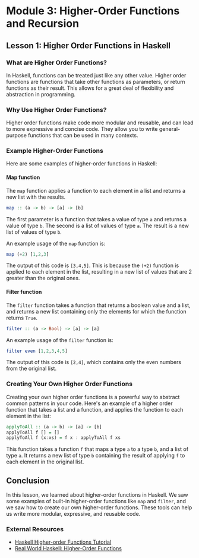 # Module 3: Higher-Order Functions and Recursion

## Lesson 1: Higher Order Functions in Haskell

### What are Higher Order Functions?

In Haskell, functions can be treated just like any other value. Higher order functions are functions that take other functions as parameters, or return functions as their result. This allows for a great deal of flexibility and abstraction in programming.

### Why Use Higher Order Functions?

Higher order functions make code more modular and reusable, and can lead to more expressive and concise code. They allow you to write general-purpose functions that can be used in many contexts.

### Example Higher-Order Functions

Here are some examples of higher-order functions in Haskell:

#### Map function

The `map` function applies a function to each element in a list and returns a new list with the results.

```haskell
map :: (a -> b) -> [a] -> [b]
```

The first parameter is a function that takes a value of type `a` and returns a value of type `b`. The second is a list of values of type `a`. The result is a new list of values of type `b`.

An example usage of the `map` function is:

```haskell
map (+2) [1,2,3]
```

The output of this code is `[3,4,5]`. This is because the `(+2)` function is applied to each element in the list, resulting in a new list of values that are 2 greater than the original ones.

#### Filter function

The `filter` function takes a function that returns a boolean value and a list, and returns a new list containing only the elements for which the function returns `True`.

```haskell
filter :: (a -> Bool) -> [a] -> [a]
```

An example usage of the `filter` function is:

```haskell
filter even [1,2,3,4,5]
```

The output of this code is `[2,4]`, which contains only the even numbers from the original list.

### Creating Your Own Higher Order Functions

Creating your own higher order functions is a powerful way to abstract common patterns in your code. Here's an example of a higher order function that takes a list and a function, and applies the function to each element in the list:

```haskell
applyToAll :: (a -> b) -> [a] -> [b]
applyToAll f [] = []
applyToAll f (x:xs) = f x : applyToAll f xs
```

This function takes a function `f` that maps a type `a` to a type `b`, and a list of type `a`. It returns a new list of type `b` containing the result of applying `f` to each element in the original list.

## Conclusion

In this lesson, we learned about higher-order functions in Haskell. We saw some examples of built-in higher-order functions like `map` and `filter`, and we saw how to create our own higher-order functions. These tools can help us write more modular, expressive, and reusable code. 

### External Resources

- [Haskell Higher-order Functions Tutorial](https://www.tutorialspoint.com/haskell/haskell_higher_order_functions.htm)
- [Real World Haskell: Higher-Order Functions](http://book.realworldhaskell.org/read/higher-order-functions.html)